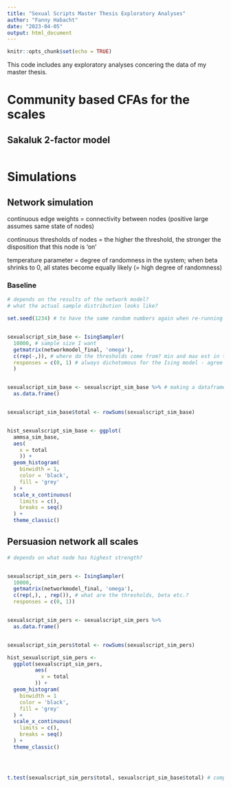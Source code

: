 ```yaml
---
title: "Sexual Scripts Master Thesis Exploratory Analyses"
author: "Fanny Habacht"
date: "2023-04-05"
output: html_document
---
```


```r
knitr::opts_chunk$set(echo = TRUE)
```


This code includes any exploratory analyses concering the data of my master thesis.

# Community based CFAs for the scales

## Sakaluk 2-factor model

```r



```


# Simulations

## Network simulation

continuous edge weights = connectivity between nodes (positive large assumes same state of nodes)

continuous thresholds of nodes = the higher the threshold, the stronger the disposition that this node is 'on'

temperature parameter = degree of randomness in the system; when beta shrinks to 0, all states become equally likely (= high degree of randomness)


### Baseline
```r

# depends on the results of the network model? 
# what the actual sample distribution looks like? 

set.seed(1234) # to have the same random numbers again when re-running the code


sexualscript_sim_base <- IsingSampler(
  10000, # sample size I want
  getmatrix(networkmodel_final, 'omega'),
  c(rep(-,)), # where do the thresholds come from? min and max est in the network pars? they're just guesses
  responses = c(0, 1) # always dichotomous for the Ising model - agree or not
  )


sexualscript_sim_base <- sexualscript_sim_base %>% # making a dataframe out of it
  as.data.frame()


sexualscript_sim_base$total <- rowSums(sexualscript_sim_base)


hist_sexualscript_sim_base <- ggplot( 
  ammsa_sim_base,
  aes(
    x = total
    )) +
  geom_histogram(
    binwidth = 1,
    color = 'black',
    fill = 'grey'
  ) +
  scale_x_continuous(
    limits = c(),
    breaks = seq()
  ) +
  theme_classic()


```


## Persuasion network all scales
```r

# depends on what node has highest strength?


sexualscript_sim_pers <- IsingSampler(
  10000, 
  getmatrix(networkmodel_final, 'omega'),
  c(rep(,), , rep()), # what are the thresholds, beta etc.?
  responses = c(0, 1))


sexualscript_sim_pers <- sexualscript_sim_pers %>% 
  as.data.frame()


sexualscript_sim_pers$total <- rowSums(sexualscript_sim_pers)

hist_sexualscript_sim_pers <- 
  ggplot(sexualscript_sim_pers,
         aes(
           x = total
         )) +
  geom_histogram(
    binwidth = 1
    color = 'black',
    fill = 'grey'
  ) +
  scale_x_continuous(
    limits = c(),
    breaks = seq()
  ) +
  theme_classic()




t.test(sexualscript_sim_pers$total, sexualscript_sim_base$total) # comparing if theres a difference overall between baseline and persuasion

```



